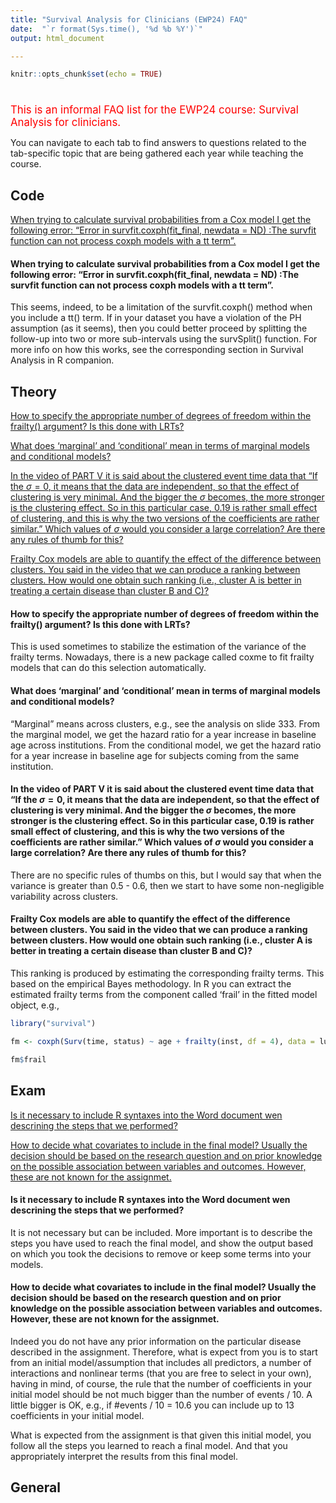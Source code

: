 ```yaml
---
title: "Survival Analysis for Clinicians (EWP24) FAQ"
date:  "`r format(Sys.time(), '%d %b %Y')`"
output: html_document

---
```


```r
knitr::opts_chunk$set(echo = TRUE)
```

# {.tabset}

<span style = "font-size: 120%; color: red;">This is an informal FAQ list for the EWP24 course: Survival Analysis for clinicians.</span>

You can navigate to each tab to find answers to questions related to the tab-specific topic that are being gathered each year while teaching the course.

## Code 

[When trying to calculate survival probabilities from a Cox model I get the following error: "Error in survfit.coxph(fit_final, newdata = ND) :The survfit function can not process coxph models with a tt term".](#linkCode1)

#### When trying to calculate survival probabilities from a Cox model I get the following error: "Error in survfit.coxph(fit_final, newdata = ND) :The survfit function can not process coxph models with a tt term". {#linkCode1}

This seems, indeed, to be a limitation of the survfit.coxph() method when you include a  tt() term. If in your dataset you have a violation of the PH assumption (as it seems), then you could better proceed by splitting the follow-up into two or more sub-intervals using the survSplit() function. For more info on how this works, see the corresponding section in Survival Analysis in R companion.

## Theory

[How to specify the appropriate number of degrees of freedom within the frailty() argument? Is this done with LRTs?](#linkTheory1)

[What does 'marginal' and 'conditional' mean in terms of marginal models and conditional models?](#linkTheory2)

[In the video of PART V it is said about the clustered event time data that "If the $\sigma=0$, it means that the data are independent, so that the effect of clustering is very minimal. And the bigger the $\sigma$ becomes, the more stronger is the clustering effect. So in this particular case, 0.19 is rather small effect of clustering, and this is why the two versions of the coefficients are rather similar." Which values of $\sigma$ would you consider a large correlation? Are there any rules of thumb for this?](#linkTheory3)

[Frailty Cox models are able to quantify the effect of the difference between clusters. You said in the video that we can produce a ranking between clusters. How would one obtain such ranking (i.e., cluster A is better in treating a certain disease than cluster B and C)?](#linkTheory4)

#### How to specify the appropriate number of degrees of freedom within the frailty() argument? Is this done with LRTs? {#linkTheory1}

This is used sometimes to stabilize the estimation of the variance of the frailty terms. Nowadays, there is a new package called coxme to fit frailty models that can do this selection automatically.

#### What does 'marginal' and 'conditional' mean in terms of marginal models and conditional models? {#linkTheory2}

"Marginal" means across clusters, e.g., see the analysis on slide 333. From the marginal model, we get the hazard ratio for a year increase in baseline age across institutions. From the conditional model, we get the hazard ratio for a year increase in baseline age for subjects coming from the same institution.

#### In the video of PART V it is said about the clustered event time data that "If the $\sigma=0$, it means that the data are independent, so that the effect of clustering is very minimal. And the bigger the $\sigma$ becomes, the more stronger is the clustering effect. So in this particular case, 0.19 is rather small effect of clustering, and this is why the two versions of the coefficients are rather similar." Which values of $\sigma$ would you consider a large correlation? Are there any rules of thumb for this? {#linkTheory3}

There are no specific rules of thumbs on this, but I would say that when the variance is greater than 0.5 - 0.6, then we start to have some non-negligible variability across clusters.

#### Frailty Cox models are able to quantify the effect of the difference between clusters. You said in the video that we can produce a ranking between clusters. How would one obtain such ranking (i.e., cluster A is better in treating a certain disease than cluster B and C)? {#linkTheory4}

This ranking is produced by estimating the corresponding frailty terms. This based on the empirical Bayes methodology. In R you can extract the estimated frailty terms from the component called 'frail' in the fitted model object, e.g.,

```r
library("survival")

fm <- coxph(Surv(time, status) ~ age + frailty(inst, df = 4), data = lung)

fm$frail
```

## Exam

[Is it necessary to include R syntaxes into the Word document wen descrining the steps that we performed?](#linkExam1)

[How to decide what covariates to include in the final model? Usually the decision should be based on the research question and on prior knowledge on the possible association between variables and outcomes. However, these are not known for the assignmet.](#linkExam2)

#### Is it necessary to include R syntaxes into the Word document wen descrining the steps that we performed? {#linkExam1}

It is not necessary but can be included. More important is to describe the steps you have used to reach the final model, and show the output based on which you took the decisions to remove or keep some terms into your models.

#### How to decide what covariates to include in the final model? Usually the decision should be based on the research question and on prior knowledge on the possible association between variables and outcomes. However, these are not known for the assignmet. {#linkExam2}

Indeed you do not have any prior information on the particular disease described in the assignment. Therefore, what is expect from you is to start from an initial model/assumption that includes all predictors, a number of interactions and nonlinear terms (that you are free to select in your own), having in mind, of course, the rule that the number of coefficients in your initial model should be not much bigger than the number of events / 10. A little bigger is OK, e.g., if #events / 10 = 10.6 you can include up to 13 coefficients in your initial model.

What is expected from the assignment is that given this initial model, you follow all the steps you learned to reach a final model. And that you appropriately interpret the results from this final model.

## General